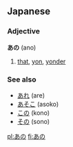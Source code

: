== Japanese ==                                          
===Adjective===
'''あの''' (ano)

# [[that]], [[yon]], [[yonder]]

===See also===
*[[あれ]] (are)
*[[あそこ]] (asoko)
*[[この]] (kono)
*[[その]] (sono)
<!-- this section should contain only a- forms and -no forms of the ko-so-a-do words -->

[[pl:あの]]
[[fi:あの]]